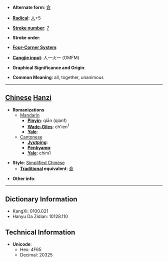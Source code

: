 * '''Alternate form''': [[僉]]

* '''[[Wiktionary:Chinese radical index| Radical]]''': [[Wiktionary:Chinese radical index 人|人]]+5

* '''[[Wiktionary:Chinese total strokes index|Stroke number]]''': [[Wiktionary:Chinese total strokes index 7|7]]

* '''Stroke order''': 

* '''[[Wiktionary:Chinese four corner index|Four-Corner System]]''': 

* '''[[Wiktionary:Chinese Cangjie index|Cangjie input]]''': 人一火一 (OMFM)

* '''Graphical Significance and Origin''': 

* '''Common Meaning''': all, together, unanimous

----

== [[Chinese]] [[Hanzi]] ==

* '''Romanizations'''
** [[Mandarin]]
*** '''[[Pinyin]]''': qiān (qian1)
*** '''[[Wade-Giles]]''': ch'ien<sup>1</sup>
*** '''[[Yale]]''': 
**[[Cantonese]]
***'''[[Jyutping]]''':
***'''[[Penkyamp]]''': 
***'''[[Yale]]''': chim1

* '''Style''': [[Simplified Chinese]] 
** '''[[Traditional Chinese|Traditional]] equivalent''': [[僉]]

* '''Other info''': 

----

== Dictionary Information ==

* KangXi: 0100.021
* Hanyu Da Zidian: 10128.110

== Technical Information ==

* '''Unicode''':
** Hex: 4F65
** Decimal: 20325
